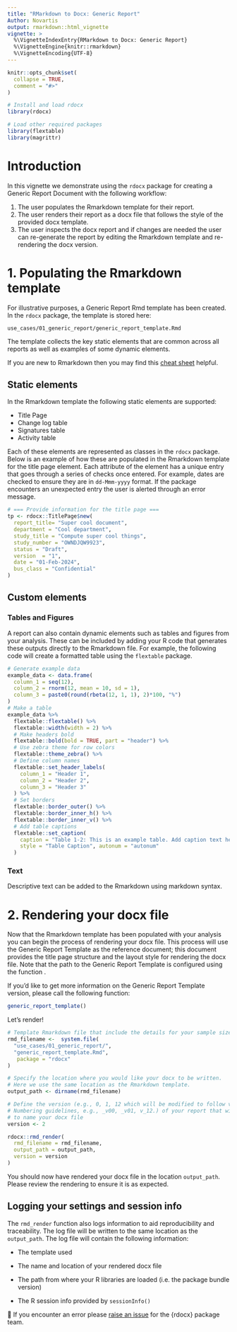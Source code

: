 ```yaml
---
title: "RMarkdown to Docx: Generic Report"
Author: Novartis
output: rmarkdown::html_vignette
vignette: >
  %\VignetteIndexEntry{RMarkdown to Docx: Generic Report}
  %\VignetteEngine{knitr::rmarkdown}
  %\VignetteEncoding{UTF-8}
---
```


```r
knitr::opts_chunk$set(
  collapse = TRUE,
  comment = "#>"
)
```

```r
# Install and load rdocx
library(rdocx)

# Load other required packages
library(flextable)
library(magrittr)
```

# Introduction

In this vignette we demonstrate using the `rdocx` package for creating a Generic Report Document with the following workflow:

1. The user populates the Rmarkdown template for their report. 
2. The user renders their report as a docx file that follows the style of the provided docx template.
3. The user inspects the docx report and if changes are needed the user can re-generate the report by editing the Rmarkdown template and re-rendering the docx version.

# 1. Populating the Rmarkdown template
For illustrative purposes, a Generic Report Rmd template has been created. In the `rdocx` package, the template is stored here:

`use_cases/01_generic_report/generic_report_template.Rmd`

The template collects the key static elements that are common across all reports as well as examples of some dynamic elements.

If you are new to Rmarkdown then you may find this [cheat sheet](https://www.rstudio.com/wp-content/uploads/2015/02/rmarkdown-cheatsheet.pdf) helpful. 

## Static elements

In the Rmarkdown template the following static elements are supported:

- Title Page
- Change log table
- Signatures table
- Activity table 

Each of these elements are represented as classes in the `rdocx` package. Below is an example of how these are populated in the Rmarkdown template for the title page element. Each attribute of the element has a unique entry that goes through a series of checks once entered. For example, dates are checked to ensure they are in `dd-Mmm-yyyy` format. If the package encounters an unexpected entry the user is alerted through an error message. 

```r
# === Provide information for the title page ===
tp <- rdocx::TitlePage$new(
  report_title= "Super cool document",
  department = "Cool department",
  study_title = "Compute super cool things",
  study_number = "OWNDJQW9923",
  status = "Draft",
  version  = "1",
  date = "01-Feb-2024",
  bus_class = "Confidential"
)

```

## Custom elements 

### Tables and Figures

A report can also contain dynamic elements such as tables and figures from your analysis. These can be included by adding your R code that generates these outputs directly to the Rmarkdown file. For example, the following code will create a formatted table using the `flextable` package. 

```r
# Generate example data
example_data <- data.frame(
  column_1 = seq(12),
  column_2 = rnorm(12, mean = 10, sd = 1),
  column_3 = paste0(round(rbeta(12, 1, 1), 2)*100, "%")
)
# Make a table
example_data %>%
  flextable::flextable() %>%
  flextable::width(width = 2) %>%
  # Make headers bold
  flextable::bold(bold = TRUE, part = "header") %>%
  # Use zebra theme for row colors
  flextable::theme_zebra() %>%
  # Define column names
  flextable::set_header_labels(
    column_1 = "Header 1",
    column_2 = "Header 2",
    column_3 = "Header 3"
  ) %>%
  # Set borders
  flextable::border_outer() %>%
  flextable::border_inner_h() %>%
  flextable::border_inner_v() %>%
  # Add table captions
  flextable::set_caption(
    caption = "Table 1-2: This is an example table. Add caption text here.",
    style = "Table Caption", autonum = "autonum"
  )
```


### Text
Descriptive text can be added to the Rmarkdown using markdown syntax.

# 2. Rendering your docx file

Now that the Rmarkdown template has been populated with your analysis you can begin the process of rendering your docx file. This process will use the Generic Report Template as the reference document; this document provides the title page structure and the layout style for rendering the docx file. 
Note that the path to the Generic Report Template is configured using the function \code{generic_report_template()}.

If you'd like to get more information on the Generic Report Template version, please call the following function:

```r
generic_report_template()
```

Let's render!

```r
# Template Rmarkdown file that include the details for your sample size report.
rmd_filename <-  system.file(
  "use_cases/01_generic_report/",
  "generic_report_template.Rmd",
   package = "rdocx"
)

# Specify the location where you would like your docx to be written.
# Here we use the same location as the Rmarkdown template.
output_path <- dirname(rmd_filename)

# Define the version (e.g., 0, 1, 12 which will be modified to follow version 
# Numbering guidelines, e.g., _v00, _v01, v_12.) of your report that will be used 
# to name your docx file
version <- 2

rdocx::rmd_render(
  rmd_filename = rmd_filename,
  output_path = output_path,
  version = version
)

```

You should now have rendered your docx file in the location `output_path`. Please review the rendering to ensure it is as expected. 

## Logging your settings and session info

The `rmd_render` function also logs information to aid reproducibility and traceability. The log file will be written to the same location as the `output_path`. The log file will contain the following information:

- The template used

- The name and location of your rendered docx file

- The path from where your R libraries are loaded (i.e. the package bundle version)

- The R session info provided by `sessionInfo()`

👀 If you encounter an error please [raise an issue](ADD LINK) for the {rdocx} package team.
